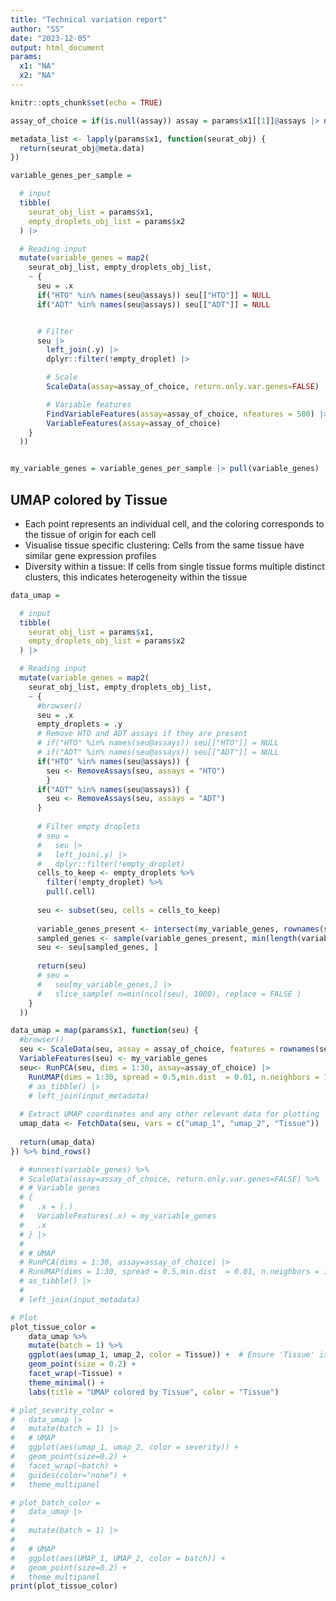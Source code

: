 ```yaml
---
title: "Technical variation report"
author: "SS"
date: "2023-12-05"
output: html_document
params: 
  x1: "NA"
  x2: "NA"
---
```


```r
knitr::opts_chunk$set(echo = TRUE)

assay_of_choice = if(is.null(assay)) assay = params$x1[[1]]@assays |> names() |> extract2(1)

metadata_list <- lapply(params$x1, function(seurat_obj) {
  return(seurat_obj@meta.data)
})

variable_genes_per_sample =

  # input
  tibble(
    seurat_obj_list = params$x1,
    empty_droplets_obj_list = params$x2
  ) |>

  # Reading input
  mutate(variable_genes = map2(
    seurat_obj_list, empty_droplets_obj_list,
    ~ {
      seu = .x
      if("HTO" %in% names(seu@assays)) seu[["HTO"]] = NULL
      if("ADT" %in% names(seu@assays)) seu[["ADT"]] = NULL


      # Filter
      seu |>
        left_join(.y) |>
        dplyr::filter(!empty_droplet) |>

        # Scale
        ScaleData(assay=assay_of_choice, return.only.var.genes=FALSE) |>

        # Variable features
        FindVariableFeatures(assay=assay_of_choice, nfeatures = 500) |>
        VariableFeatures(assay=assay_of_choice)
    }
  ))


my_variable_genes = variable_genes_per_sample |> pull(variable_genes) |> unlist() |>  unique()

```

## UMAP colored by Tissue 
- Each point represents an individual cell, and the coloring corresponds to the tissue of origin for each cell
- Visualise tissue specific clustering: Cells from the same tissue have similar gene expression profiles 
- Diversity within a tissue: If cells from single tissue forms multiple distinct clusters, this indicates heterogeneity within the tissue 

```r
data_umap =

  # input
  tibble(
    seurat_obj_list = params$x1,
    empty_droplets_obj_list = params$x2
  ) |>

  # Reading input
  mutate(variable_genes = map2(
    seurat_obj_list, empty_droplets_obj_list,
    ~ {
      #browser()
      seu = .x
      empty_droplets = .y
      # Remove HTO and ADT assays if they are present
      # if("HTO" %in% names(seu@assays)) seu[["HTO"]] = NULL
      # if("ADT" %in% names(seu@assays)) seu[["ADT"]] = NULL
      if("HTO" %in% names(seu@assays)) {
        seu <- RemoveAssays(seu, assays = "HTO")
        }
      if("ADT" %in% names(seu@assays)) {
        seu <- RemoveAssays(seu, assays = "ADT")
      }
      
      # Filter empty droplets
      # seu =
      #   seu |>
      #   left_join(.y) |>
      #   dplyr::filter(!empty_droplet)
      cells_to_keep <- empty_droplets %>% 
        filter(!empty_droplet) %>% 
        pull(.cell)
      
      seu <- subset(seu, cells = cells_to_keep)
      
      variable_genes_present <- intersect(my_variable_genes, rownames(seu))
      sampled_genes <- sample(variable_genes_present, min(length(variable_genes_present), 1000))
      seu <- seu[sampled_genes, ]
      
      return(seu)
      # seu =
      #   seu[my_variable_genes,] |>
      #   slice_sample( n=min(ncol(seu), 1000), replace = FALSE )
    }
  )) 

data_umap = map(params$x1, function(seu) {
  #browser()
  seu <- ScaleData(seu, assay = assay_of_choice, features = rownames(seu), return.only.var.genes = FALSE)
  VariableFeatures(seu) <- my_variable_genes
  seu<- RunPCA(seu, dims = 1:30, assay=assay_of_choice) |>
    RunUMAP(dims = 1:30, spread = 0.5,min.dist  = 0.01, n.neighbors = 10L) 
    # as_tibble() |>
    # left_join(input_metadata)
  
  # Extract UMAP coordinates and any other relevant data for plotting
  umap_data <- FetchData(seu, vars = c("umap_1", "umap_2", "Tissue"))
  
  return(umap_data)
}) %>% bind_rows()

  # #unnest(variable_genes) %>%
  # ScaleData(assay=assay_of_choice, return.only.var.genes=FALSE) %>%
  # # Variable genes
  # {
  #   .x = (.)
  #   VariableFeatures(.x) = my_variable_genes
  #   .x
  # } |>
  # 
  # # UMAP
  # RunPCA(dims = 1:30, assay=assay_of_choice) |>
  # RunUMAP(dims = 1:30, spread = 0.5,min.dist  = 0.01, n.neighbors = 10L) |>
  # as_tibble() |>
  # 
  # left_join(input_metadata) 

# Plot
plot_tissue_color =
    data_umap %>%
    mutate(batch = 1) %>%
    ggplot(aes(umap_1, umap_2, color = Tissue)) +  # Ensure 'Tissue' is a column in 'data_umap'
    geom_point(size = 0.2) +
    facet_wrap(~Tissue) +
    theme_minimal() +
    labs(title = "UMAP colored by Tissue", color = "Tissue")

# plot_severity_color =
#   data_umap |>
#   mutate(batch = 1) |>
#   # UMAP
#   ggplot(aes(umap_1, umap_2, color = severity)) +
#   geom_point(size=0.2) +
#   facet_wrap(~batch) +
#   guides(color="none") +
#   theme_multipanel

# plot_batch_color =
#   data_umap |>
#   
#   mutate(batch = 1) |>
# 
#   # UMAP
#   ggplot(aes(UMAP_1, UMAP_2, color = batch)) +
#   geom_point(size=0.2) +
#   theme_multipanel
print(plot_tissue_color)
```



